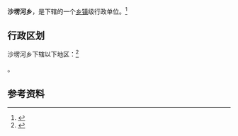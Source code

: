 {{中国乡级行政区|14/06/02/206/000}}

'''沙塄河乡'''，是{{PRC admin/fullname|14/06/02/206/000|3}}下辖的一个[[乡镇|乡镇]]级行政单位。<ref>{{PRC admin/ref sgc|{{PRC admin/parent|14/06/02/206/000}}}}</ref>

== 行政区划 ==

沙塄河乡下辖以下地区：<ref>{{PRC admin/ref sgc|14/06/02/206/000}}</ref>

{{PRC admin/children|14/06/02/206/000}}。

== 参考资料 ==

{{reflist}}

{{行政区划小作品}}
{{PRC admin/navcat|14/06/02/206/000}}